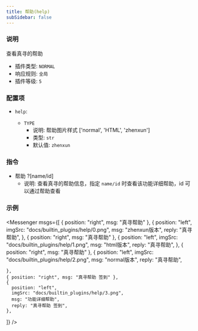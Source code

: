 ```yaml
---
title: 帮助(help)
subSidebar: false
---
```



### 说明

查看真寻的帮助

- 插件类型: `NORMAL`
- 响应规则: `全局`
- 插件等级: `5`

### 配置项

- `help`:

  - `TYPE`
    - 说明: 帮助图片样式 ['normal', 'HTML', 'zhenxun']
    - 类型: `str`
    - 默认值: `zhenxun`

### 指令

- 帮助 ?[name/id]
  - 说明: 查看真寻的帮助信息，指定 `name/id` 时查看该功能详细帮助，id 可以通过帮助查看

### 示例

<Messenger
  msgs={[
    { position: "right", msg: "真寻帮助" },
    {
      position: "left",
      imgSrc: "docs/builtin_plugins/help/0.png",
      msg: "zhenxun版本",
      reply: "真寻帮助",
    },
    { position: "right", msg: "真寻帮助" },
    {
      position: "left",
      imgSrc: "docs/builtin_plugins/help/1.png",
      msg: "html版本",
      reply: "真寻帮助",
    },
    { position: "right", msg: "真寻帮助" },
    {
      position: "left",
      imgSrc: "docs/builtin_plugins/help/2.png",
      msg: "normal版本",
      reply: "真寻帮助",

    },
    { position: "right", msg: "真寻帮助 签到" },
    {
      position: "left",
      imgSrc: "docs/builtin_plugins/help/3.png",
      msg: "功能详细帮助",
      reply: "真寻帮助 签到",
    },
  ]}
/>
